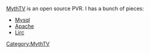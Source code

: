 [http://www.mythtv.org/ MythTV] is an open source PVR. I has a bunch of pieces:
* [[Mysql]]
* [[Apache]]
* [[Lirc]]

[[Category:MythTV]]